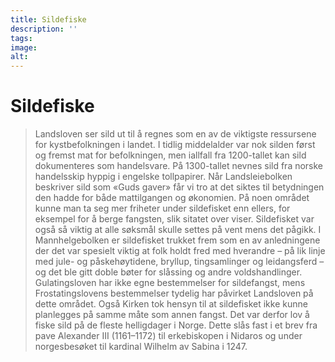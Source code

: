 ```yaml
---
title: Sildefiske
description: ''
tags:
image: 
alt: 
---
```



# Sildefiske

<Blockquote
    quote='«Hvis folk drar på sildefiske, har de rett til å kaste fisken opp på både åker og eng, hvor de enn vil.»'
    footer='Landsleiebolken, kapittel 48' />

<Spacer height={40}/>
<Container stil="initial side">
    Landsloven ser sild ut til å regnes som en av de viktigste ressursene for kystbefolkningen i landet. I tidlig middelalder var nok silden først og fremst mat for befolkningen, men iallfall fra 1200-tallet kan sild dokumenteres som handelsvare. På 1300-tallet nevnes sild fra norske handelsskip hyppig i engelske tollpapirer. Når Landsleiebolken beskriver sild som «Guds gaver» får vi tro at det siktes til betydningen den hadde for både mattilgangen og økonomien. På noen området kunne man ta seg mer friheter under sildefisket enn ellers, for eksempel for å berge fangsten, slik sitatet over viser. Sildefisket var også så viktig at alle søksmål skulle settes på vent mens det pågikk. I Mannhelgebolken er sildefisket trukket frem som en av anledningene der det var spesielt viktig at folk holdt fred med hverandre – på lik linje med jule- og påskehøytidene, bryllup, tingsamlinger og leidangsferd – og det ble gitt doble bøter for slåssing og andre voldshandlinger. Gulatingsloven har ikke egne bestemmelser for sildefangst, mens Frostatingslovens bestemmelser tydelig har påvirket Landsloven på dette området. Også Kirken tok hensyn til at sildefisket ikke kunne planlegges på samme måte som annen fangst. Det var derfor lov å fiske sild på de fleste helligdager i Norge. Dette slås fast i et brev fra pave Alexander III (1161–1172) til erkebiskopen i Nidaros og under norgesbesøket til kardinal Wilhelm av Sabina i 1247.
</Container>